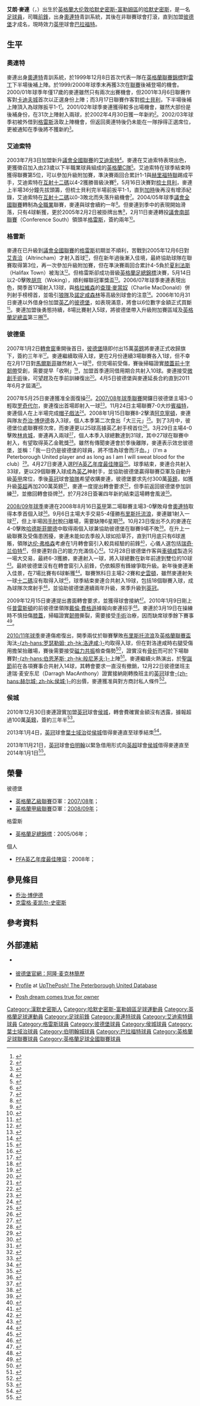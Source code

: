 {{noteTA|G1=足球|G1=FAcup
|T=zh-hans:阿隆·麦克林; zh-hk:艾朗·麥連;
|1=zh-hans:阿隆·麦克林; zh-hk:艾朗·麥連;
|2=zh-hans:麦克林; zh-hk:麥連;
|3=zh-hans:莱顿东方; zh-hk:奧連特;
|4=zh-hans:达伦·弗格森; zh-hk:戴倫·費格遜;
|5=zh-hans:乔治·博伊德; zh-hk:佐治·博伊德;
|6=zh-hans:克雷格·麦凯尔-史密斯; zh-hk:奇治·麥凱爾-史密夫;
|7=zh-hans:瑞奇·兰伯特; zh-hk:歷奇·蘭伯特;
}}
{{Infobox football biography 2
| playername          = 艾朗·麥連<br />''Aaron McLean''
| image               = [[File:Aaron_McLean_2.png|150px]] 
| caption             = 
| fullname            = Aaron McLean
| dateofbirth         = {{birth date and age|df=yes|1983|5|25}}
| cityofbirth         = [[哈默史密斯|哈默史密斯]]
| countryofbirth      = [[英格蘭|英格蘭]]
| height              = {{height|meters=1.73}}
| position            = [[前鋒_(足球)|前鋒]]
| currentclub         = [[彼得伯勒联足球俱乐部|彼德堡]]<br />(從[[布拉德福德城足球俱乐部|巴拉福特]]借用)
| clubnumber          = <!--7-->20
| youthyears1         = 1998−1999
| youthclubs1         = [[莱顿东方足球俱乐部|奧連特]]
| years1              = 1999−2003
| clubs1              = [[莱顿东方足球俱乐部|奧連特]]
| caps1               = 40
| goals1              = 2
| years2              = 2002
| clubs2              = → [[格雷斯竞技足球俱乐部|格雷斯]]
| caps2               = 6
| goals2              = 3
| years3              = 2003−2005
| clubs3              = [[艾迪索特镇足球俱乐部|艾迪索特]]
| caps3               = 68
| goals3              = 12
| years4              = 2005−2007
| clubs4              = [[格雷斯竞技足球俱乐部|格雷斯]]
| caps4               = 59
| goals4              = 25
| years5              = 2006−2007
| clubs5              = → [[彼得伯勒联足球俱乐部|彼德堡]]
| caps5               = 9
| goals5              = 4
| years6              = 2007−2011
| clubs6              = [[彼得伯勒联足球俱乐部|彼德堡]]
| caps6               = 148
| goals6              = 66
| years7              = 2011−2014
| clubs7              = [[赫尔城足球俱乐部|侯城]]
| caps7               = 77
| goals7              = 9
| years8              = 2013
| clubs8              = → [[伊普斯维奇城足球俱乐部|葉士域治]]
| caps8               = 7
| goals8              = 1
| years9              = 2013−2014
| clubs9              = → [[伯明翰足球會|伯明翰]]
| caps9               = 7
| goals9              = 0
| years10              = 2014–
| clubs10              = [[布拉德福德城足球俱乐部|巴拉福特]]
| caps10               = 32
| goals10              = 6
| years11              = 2014–
| clubs11              = → [[彼得伯勒联足球俱乐部|彼德堡]]
| caps11               = 16
| goals11              = 1
| totalcaps           = 
| totalgoals          = 
| nationalyears1      = 2003−2006
| nationalteam1       = [[英格蘭足球代表丙隊|英格蘭C隊]]
| nationalcaps1       = 5
| nationalgoals1      = 0
| medaltemplates      = 
| club-update         = 2013年11月28日 (四) 14:52 (UTC)
| nationalteam-update = 2013年11月22日 (五) 10:15 (UTC)
}}
'''艾朗·麥連'''（{{lang-en|'''Aaron McLean'''}}，{{bd|1983年|5月25日|catidx=McLean, Aaron}}）出生於[[英格蘭|英格蘭]][[大伦敦|大伦敦]][[哈默史密斯-富勒姆區|哈默史密斯-富勒姆區]]的[[哈默史密斯|哈默史密斯]]，是一名[[足球員|足球員]]，司職[[前鋒_(足球)|前鋒]]，出身[[莱顿东方足球俱乐部|奧連特]]青訓系統，其後在非聯賽球會打滾，直到加盟[[彼得伯勒联足球俱乐部|彼德堡]]才成名，現時效力[[英甲|英甲]]球會[[布拉德福德城足球俱乐部|巴拉福特]]。

== 生平 ==
=== 奧連特 ===
麥連出身[[莱顿东方足球俱乐部|奧連特]]青訓系統，於1999年12月8日首次代表一隊在[[英格蘭聯賽錦標|英格蘭聯賽錦標]]對[[雷丁足球俱乐部|雷丁]]下半場後補上陣。於1999/2000年球季末再獲3次在[[英格蘭足球聯賽|聯賽]]後補登場的機會。2000/01年球季年僅17歲的麥連雖然只有兩次出賽機會，但2001年3月6日聯賽作客對[[卡迪夫城足球俱乐部|卡迪夫城]]首次以正選身份上陣；而3月17日聯賽作客對[[谢斯伯利足球俱乐部|梳士貝利]]，下半場後補上陣頂入為球隊扳平1-1<small><ref>{{cite news |language=en |url=http://news.bbc.co.uk/sport2/hi/football/eng_div_3/1224380.stm |title=Shrewsbury 1-1 L Orient |publisher=[[BBC|BBC]] Sport |date=2001-03-17 |accessdate=2009-05-16 |archive-date=2016-03-07 |archive-url=https://web.archive.org/web/20160307043251/http://news.bbc.co.uk/sport2/hi/football/eng_div_3/1224380.stm |dead-url=no }}</ref></small>。2001/02年球季麥連獲得較多出場機會，雖然大部份是後補身份，在31次上陣射入兩球，於2002年4月30日獲一年新約<small><ref>{{cite news |language=en |url=http://news.bbc.co.uk/sport2/hi/football/teams/l/leyton_orient/1959646.stm |title=New deal for McLean |publisher=[[BBC|BBC]] Sport |date=2002-04-30 |accessdate=2009-05-16 |archive-date=2016-03-07 |archive-url=https://web.archive.org/web/20160307195034/http://news.bbc.co.uk/sport2/hi/football/teams/l/leyton_orient/1959646.stm |dead-url=no }}</ref></small>。2002/03年球季初被外借到[[格雷斯竞技足球俱乐部|格雷斯]]汲取上陣機會，但返回奧連特後仍未能在一隊掙得正選席位，更被通知在季後將不獲新約<small><ref>{{cite news |language=en |url=http://news.bbc.co.uk/sport2/hi/football/teams/l/leyton_orient/2865393.stm |title=McLean to exit Orient |publisher=[[BBC|BBC]] Sport |date=2003-03-19 |accessdate=2009-05-16 |archive-date=2016-03-07 |archive-url=https://web.archive.org/web/20160307084403/http://news.bbc.co.uk/sport2/hi/football/teams/l/leyton_orient/2865393.stm |dead-url=no }}</ref></small>。

=== 艾迪索特 ===
2003年7月3日加盟新升[[英格蘭足球議會全國聯賽|議會全國聯賽]]的[[艾迪索特镇足球俱乐部|艾迪索特]]<small><ref>{{cite news |language=en |url=http://news.bbc.co.uk/sport2/hi/football/teams/a/aldershot/3041282.stm |title=Aldershot sign duo |publisher=[[BBC|BBC]] Sport |date=2003-07-03 |accessdate=2009-05-16 |archive-date=2016-03-07 |archive-url=https://web.archive.org/web/20160307071636/http://news.bbc.co.uk/sport2/hi/football/teams/a/aldershot/3041282.stm |dead-url=no }}</ref></small>。麥連在艾迪索特表現出色，更獲徵召加入由23歲以下半職業球員組成的[[英格蘭足球代表丙隊|英格蘭C隊]]<small><ref>{{cite news |language=en |url=http://news.bbc.co.uk/sport2/hi/football/eng_conf/3204821.stm |title=Fairclough names England squad |publisher=[[BBC|BBC]] Sport |date=2003-10-22 |accessdate=2009-05-16 |archive-date=2016-03-06 |archive-url=https://web.archive.org/web/20160306224311/http://news.bbc.co.uk/sport2/hi/football/eng_conf/3204821.stm |dead-url=no }}</ref></small>。艾迪索特在球季結束時獲得聯賽第5位，可以參加升級附加賽，準決賽兩回合累計1-1與[[靴尔福特联足球俱乐部|赫里福特聯]]踢成平手，艾迪索特在[[互射十二碼|互射十二碼]]以4-2獲勝晉級決賽<small><ref>{{cite news |language=en |url=http://news.bbc.co.uk/sport2/hi/football/eng_conf/3676425.stm |title=Hereford 0-0 Aldershot |publisher=[[BBC|BBC]] Sport |date=2004-05-02 |accessdate=2009-05-16 |archive-date=2016-03-10 |archive-url=https://web.archive.org/web/20160310073754/http://news.bbc.co.uk/sport2/hi/football/eng_conf/3676425.stm |dead-url=no }}</ref></small>，5月16日決賽對[[谢斯伯利足球俱乐部|梳士貝利]]，麥連上半場36分鐘先拔頭籌，但梳士貝利完半場前扳平1-1，直到[[加時賽|加時]]後再沒有增添紀錄，艾迪索特在[[互射十二碼|互射十二碼]]以0-3敗北而失落升級機會<small><ref>{{cite news |language=en |url=http://news.bbc.co.uk/sport2/hi/football/eng_conf/3713971.stm |title=Shrews secure promotion |publisher=[[BBC|BBC]] Sport |date=2004-05-16 |accessdate=2009-05-16 |archive-date=2017-08-27 |archive-url=https://web.archive.org/web/20170827215559/http://news.bbc.co.uk/sport1/hi/football/eng_conf/3713971.stm |dead-url=no }}</ref></small>。2004/05年球季[[英格蘭足球議會全國聯賽|議會全國聯賽]]轉制為[[職業|全職業]]聯賽，麥連與球會續約一年<small><ref>{{cite news |language=en |url=http://news.bbc.co.uk/sport2/hi/football/teams/a/aldershot/3790287.stm |title=D'Sane signs Shots deal |publisher=[[BBC|BBC]] Sport |date=2004-06-09 |accessdate=2009-05-16 |archive-date=2016-03-07 |archive-url=https://web.archive.org/web/20160307134508/http://news.bbc.co.uk/sport2/hi/football/teams/a/aldershot/3790287.stm |dead-url=no }}</ref></small>。但麥連到季中的表現開始滑落，只有4球斬獲，更於2005年2月2日被掛牌出售<small><ref>{{cite news |language=en |url=http://news.bbc.co.uk/sport2/hi/football/teams/a/aldershot/4228951.stm |title=Shots transfer-list three players |publisher=[[BBC|BBC]] Sport |date=2005-02-02 |accessdate=2009-05-16 |archive-date=2016-03-06 |archive-url=https://web.archive.org/web/20160306233043/http://news.bbc.co.uk/sport2/hi/football/teams/a/aldershot/4228951.stm |dead-url=no }}</ref></small>，2月11日麥連轉投[[英格蘭足球議會南部聯賽|議會南部聯賽]]（Conference South）領頭羊[[格雷斯竞技足球俱乐部|格雷斯]]，簽約兩年<small><ref>{{cite news |language=en |url=http://news.bbc.co.uk/sport2/hi/football/teams/a/aldershot/4258357.stm |title=McLean leaves Aldershot for Grays |publisher=[[BBC|BBC]] Sport |date=2005-02-11 |accessdate=2009-05-16 |archive-date=2016-03-07 |archive-url=https://web.archive.org/web/20160307030619/http://news.bbc.co.uk/sport2/hi/football/teams/a/aldershot/4258357.stm |dead-url=no }}</ref></small>。

=== 格雷斯 ===
麥連在已升級到[[英格蘭足球議會全國聯賽|議會全國聯賽]]的[[格雷斯竞技足球俱乐部|格雷斯]]初期並不順利，苦戰到2005年12月6日對[[Altrincham_F.C.|艾青洽]]（Altrincham）才射入首球<small><ref>{{cite news |language=en |url=http://news.bbc.co.uk/sport2/hi/football/eng_conf/4494992.stm |title=Grays Athletic 1-1 Altrincham |publisher=[[BBC|BBC]] Sport |date=2005-12-06 |accessdate=2009-05-16 |archive-date=2016-03-07 |archive-url=https://web.archive.org/web/20160307162445/http://news.bbc.co.uk/sport2/hi/football/eng_conf/4494992.stm |dead-url=no }}</ref></small>，但在新年過後漸入佳境，最終協助球隊在聯賽取得第3位，再一次參加升級附加賽，但在準決賽兩回合累計4-5負於[[Halifax_Town_A.F.C.|夏利法斯]]（Halifax Town）被淘汰<small><ref>{{cite news |language=en |url=http://news.bbc.co.uk/sport2/hi/football/eng_conf/4973008.stm |title=Grays 2-2 Halifax (agg 4-5) |publisher=[[BBC|BBC]] Sport |date=2006-05-10 |accessdate=2009-05-16 |archive-date=2016-03-08 |archive-url=https://web.archive.org/web/20160308193935/http://news.bbc.co.uk/sport2/hi/football/eng_conf/4973008.stm |dead-url=no }}</ref></small>。但格雷斯卻成功晉級[[英格蘭足總錦標|英格蘭足總錦標]]決賽，5月14日以2-0擊敗[[Woking_F.C.|胡京]]（Woking），順利蟬聯冠軍獎盃<small><ref>{{cite news |language=en |url=http://news.bbc.co.uk/sport2/hi/football/eng_conf/4772151.stm |title=Grays turn style into substance |publisher=[[BBC|BBC]] Sport |date=2006-05-15 |accessdate=2009-05-16 |archive-date=2019-01-11 |archive-url=https://web.archive.org/web/20190111204458/http://news.bbc.co.uk/sport2/hi/football/eng_conf/4772151.stm |dead-url=no }}</ref></small>。2006/07年球季麥連表現出色，開季首17場射入13球，與[[艾贝斯费特联足球俱乐部|格拉維森]]的[[查理·麥當奴|查理·麥當奴]]（Charlie MacDonald）併列射手榜榜首，並吸引[[伍尔弗汉普顿流浪足球俱乐部|狼隊]]及[[诺丁汉森林足球俱乐部|諾定咸森林]]等高級別球會的注意<small><ref>{{cite news |language=en |url=http://news.bbc.co.uk/sport2/hi/football/teams/g/grays_athletic/6071272.stm |title=Hottest property in the Conference |publisher=[[BBC|BBC]] Sport |date=2006-10-20 |accessdate=2009-05-16 |archive-date=2016-03-07 |archive-url=https://web.archive.org/web/20160307112356/http://news.bbc.co.uk/sport2/hi/football/teams/g/grays_athletic/6071272.stm |dead-url=no }}</ref></small>。2006年10月31日麥連以外借身份加盟[[英格蘭足球乙級聯賽|英乙]]的[[彼得伯勒联足球俱乐部|彼德堡]]，如表現滿意，將會以6位數字金額正式買斷<small><ref>{{cite news |language=en |url=http://news.bbc.co.uk/sport2/hi/football/teams/p/peterborough_united/6103350.stm |title=Grays star McLean moves to Posh |publisher=[[BBC|BBC]] Sport |date=2006-10-31 |accessdate=2009-05-16 |archive-date=2016-03-07 |archive-url=https://web.archive.org/web/20160307022233/http://news.bbc.co.uk/sport2/hi/football/teams/p/peterborough_united/6103350.stm |dead-url=no }}</ref></small>。麥連加盟後勇態持續，8場比賽射入5球，將彼德堡帶入升級附加賽區域及[[英格蘭足總盃|英格蘭足總盃]]第三圈<small><ref>{{cite news |language=en |url=http://news.bbc.co.uk/sport2/hi/football/teams/p/peterborough_united/6171667.stm |title=Alexander seeks non-league gems |publisher=[[BBC|BBC]] Sport |date=2006-12-12 |accessdate=2009-05-16 |archive-date=2020-10-28 |archive-url=https://web.archive.org/web/20201028154759/http://news.bbc.co.uk/sport2/hi/football/teams/p/peterborough_united/6171667.stm |dead-url=no }}</ref></small>。

=== 彼德堡 ===
2007年1月2日[[轉會窗|轉會窗]]重開後首日，[[彼得伯勒联足球俱乐部|彼德堡]]隨即付出15萬[[英鎊|英鎊]]將麥連正式收歸旗下，簽約三年半<small><ref>{{cite news |language=en |url=http://news.bbc.co.uk/sport1/hi/football/teams/p/peterborough_united/6224749.stm |title=McLean and Morgan make Posh move |publisher=[[BBC|BBC]] Sport |date=2007-01-02 |accessdate=2009-05-16 |archive-date=2007-01-16 |archive-url=https://web.archive.org/web/20070116153430/http://news.bbc.co.uk/sport1/hi/football/teams/p/peterborough_united/6224749.stm |dead-url=no }}</ref></small>。麥連繼續取得入球，更在2月份連續3場聯賽各入1球，但不幸在2月17日對[[马科斯菲尔德足球俱乐部|馬爾斯菲]]雖然射入一球<small><ref>{{cite news |language=en |url=http://news.bbc.co.uk/sport2/hi/football/eng_div_3/6349583.stm |title=Macclesfield 2-1 Peterborough |publisher=[[BBC|BBC]] Sport |date=2007-02-17 |accessdate=2009-05-16 |archive-date=2016-03-08 |archive-url=https://web.archive.org/web/20160308003147/http://news.bbc.co.uk/sport2/hi/football/eng_div_3/6349583.stm |dead-url=no }}</ref></small>，但完場前受傷，賽後掃瞄證實[[膝蓋|膝蓋]][[前十字韌帶|前十字韌帶]]受創，需要提早「收咧」<small><ref>{{cite news |language=en |url=http://news.bbc.co.uk/sport2/hi/football/teams/p/peterborough_united/6408155.stm |title=Posh striker ruled out for season |publisher=[[BBC|BBC]] Sport |date=2007-03-01 |accessdate=2009-05-16 |archive-date=2016-03-07 |archive-url=https://web.archive.org/web/20160307021145/http://news.bbc.co.uk/sport2/hi/football/teams/p/peterborough_united/6408155.stm |dead-url=no }}</ref></small>，加盟首季連同借用期合共射入10球。麥連接受[[微創手術|微創手術]]後，可望趕及在季前訓練復出<small><ref>{{cite news |language=en |url=http://news.bbc.co.uk/sport2/hi/football/teams/p/peterborough_united/6423469.stm |title=McLean targets pre-season return |publisher=[[BBC|BBC]] Sport |date=2007-03-06 |accessdate=2009-05-16 |archive-date=2016-03-07 |archive-url=https://web.archive.org/web/20160307034242/http://news.bbc.co.uk/sport2/hi/football/teams/p/peterborough_united/6423469.stm |dead-url=no }}</ref></small>。4月5日彼德堡與麥連延長合約直到2011年6月才屆滿<small><ref>{{cite news |language=en |url=http://news.bbc.co.uk/sport2/hi/football/teams/p/peterborough_united/6528863.stm |title=McLean agrees new deal with Posh |publisher=[[BBC|BBC]] Sport |date=2007-04-05 |accessdate=2009-05-16 |archive-date=2016-03-07 |archive-url=https://web.archive.org/web/20160307102337/http://news.bbc.co.uk/sport2/hi/football/teams/p/peterborough_united/6528863.stm |dead-url=no }}</ref></small>。

2007年5月25日麥連獲准全面復操<small><ref>{{cite news |language=en |url=http://news.bbc.co.uk/sport2/hi/football/teams/p/peterborough_united/6690835.stm |title=Striker McLean gets green light |publisher=[[BBC|BBC]] Sport |date=2007-05-25 |accessdate=2009-05-17 |archive-date=2016-03-07 |archive-url=https://web.archive.org/web/20160307080334/http://news.bbc.co.uk/sport2/hi/football/teams/p/peterborough_united/6690835.stm |dead-url=no }}</ref></small>。[[2007年至2008年英格蘭足球乙級聯賽|2007/08年球季]][[英格蘭足球乙級聯賽|聯賽]]開鑼日彼德堡主場3-0輕取[[罗奇代尔足球俱乐部|罗奇代尔]]，麥連復出首場即射入一球<small><ref>{{cite news |language=en |url=http://news.bbc.co.uk/sport2/hi/football/eng_div_3/6931027.stm |title=Peterborough 3-0 Rochdale |publisher=[[BBC|BBC]] Sport |date=2007-08-11 |accessdate=2009-05-17 |archive-date=2020-10-16 |archive-url=https://web.archive.org/web/20201016234637/http://news.bbc.co.uk/sport2/hi/football/eng_div_3/6931027.stm |dead-url=no }}</ref></small>。11月24日主場聯賽7-0大炒[[布伦特福德足球俱乐部|賓福特]]，麥連個人在上半場完成[[帽子戲法|帽子戲法]]<small><ref>{{cite news |language=en |url=http://news.bbc.co.uk/sport2/hi/football/eng_div_3/7099934.stm |title=Peterborough 7-0 Brentford |publisher=[[BBC|BBC]] Sport |date=2007-11-24 |accessdate=2009-05-17 |archive-date=2020-10-16 |archive-url=https://web.archive.org/web/20201016234647/http://news.bbc.co.uk/sport2/hi/football/eng_div_3/7099934.stm |dead-url=no }}</ref></small>。2008年1月15日聯賽8-2擊潰[[艾宁顿斯坦利足球俱乐部|阿克寧頓]]，麥連與隊友[[乔治·博伊德|乔治·博伊德]]各入3球，個人本季第二次食出「大三元」<small><ref>{{cite news |language=en |url=http://news.bbc.co.uk/sport2/hi/football/eng_div_3/7184768.stm |title=Peterborough 8-2 Accrington |publisher=[[BBC|BBC]] Sport |date=2008-01-15 |accessdate=2009-05-17 |archive-date=2021-03-27 |archive-url=https://web.archive.org/web/20210327165950/http://news.bbc.co.uk/sport2/hi/football/eng_div_3/7184768.stm |dead-url=no }}</ref></small>。到了3月中，彼德堡位處聯賽榜次席，而麥連更以25球高據英乙射手榜首位<small><ref>{{cite news |language=en |url=http://news.bbc.co.uk/sport2/hi/football/teams/p/peterborough_united/7305550.stm |title=Mclean wants Posh to keep focus |publisher=[[BBC|BBC]] Sport |date=2008-03-19 |accessdate=2009-05-17 |archive-date=2016-03-07 |archive-url=https://web.archive.org/web/20160307180320/http://news.bbc.co.uk/sport2/hi/football/teams/p/peterborough_united/7305550.stm |dead-url=no }}</ref></small>。3月29日主場4-0擊敗[[林肯城足球俱乐部|林肯城]]，麥連再入兩球<small><ref>{{cite news |language=en |url=http://news.bbc.co.uk/sport2/hi/football/eng_div_3/7309382.stm |title=Peterborough 4-0 Lincoln |publisher=[[BBC|BBC]] Sport |date=2008-03-29 |accessdate=2009-05-17 |archive-date=2016-03-07 |archive-url=https://web.archive.org/web/20160307034350/http://news.bbc.co.uk/sport2/hi/football/eng_div_3/7309382.stm |dead-url=no }}</ref></small>，個人本季入球總數達到31球，其中27球在聯賽中射入，有望取得英乙金靴獎<small><ref>{{cite news |language=en |url=http://news.bbc.co.uk/sport2/hi/football/teams/p/peterborough_united/7322848.stm |title=Mclean targets Golden Boot award |publisher=[[BBC|BBC]] Sport |date=2008-04-01 |accessdate=2009-05-17 |archive-date=2016-03-07 |archive-url=https://web.archive.org/web/20160307174459/http://news.bbc.co.uk/sport2/hi/football/teams/p/peterborough_united/7322848.stm |dead-url=no }}</ref></small>。雖然有傳聞麥連會於季後離隊，麥連表示效忠彼德堡，並稱：「我一日仍是彼德堡的球員，將不惜為球會而汗血。」（I'm a Peterborough United player and as long as I am I will sweat blood for the club）<small><ref>{{cite news |language=en |url=http://news.bbc.co.uk/sport2/hi/football/teams/p/peterborough_united/7361416.stm |title=Mclean committed to Peterborough |publisher=[[BBC|BBC]] Sport |date=2008-04-22 |accessdate=2009-05-17 |archive-date=2016-03-07 |archive-url=https://web.archive.org/web/20160307182718/http://news.bbc.co.uk/sport2/hi/football/teams/p/peterborough_united/7361416.stm |dead-url=no }}</ref></small>。4月27日麥連入選[[英格蘭職業足球運動員協會|PFA]][[英格蘭足球乙級聯賽|英乙]][[PFA年度最佳陣容|年度最佳陣容]]<small><ref>{{cite news |language=en |url=http://news.bbc.co.uk/sport2/hi/football/7370319.stm |title=Ronaldo named player of the year |publisher=[[BBC|BBC]] Sport |date=2008-04-27 |accessdate=2009-05-17 |archive-date=2019-03-23 |archive-url=https://web.archive.org/web/20190323131400/http://news.bbc.co.uk/sport2/hi/football/7370319.stm |dead-url=no }}</ref></small>。球季結束，麥連合共射入33球，更以29個聯賽入球成為[[英格蘭足球乙級聯賽|英乙]]神射手，並協助彼德堡贏得聯賽亞軍及自動升級[[英格蘭足球甲級聯賽|英甲]]席位，季後[[英格蘭足球冠軍聯賽|英冠]]球會[[伍尔弗汉普顿流浪足球俱乐部|狼隊]]希望收購麥連，彼德堡要求先付300萬[[英鎊|英鎊]]，如獲升級[[英超|英超]]再加200萬英鎊<small><ref>{{cite news |language=en |url=http://news.bbc.co.uk/sport2/hi/football/teams/w/wolverhampton_wanderers/7470950.stm |title=Wolves told to up bid for McLean |publisher=[[BBC|BBC]] Sport |date=2008-06-24 |accessdate=2009-05-17 |archive-date=2016-03-07 |archive-url=https://web.archive.org/web/20160307142845/http://news.bbc.co.uk/sport2/hi/football/teams/w/wolverhampton_wanderers/7470950.stm |dead-url=no }}</ref></small>，麥連一度提出轉會要求<small><ref>{{cite news |language=en |url=http://news.bbc.co.uk/sport2/hi/football/teams/p/peterborough_united/7483982.stm |title=Mclean hands in transfer request |publisher=[[BBC|BBC]] Sport |date=2008-07-01 |accessdate=2009-05-17 |archive-date=2016-03-07 |archive-url=https://web.archive.org/web/20160307175058/http://news.bbc.co.uk/sport2/hi/football/teams/p/peterborough_united/7483982.stm |dead-url=no }}</ref></small>，但季前返回彼德堡參加訓練<small><ref>{{cite news |language=en |url=http://news.bbc.co.uk/sport2/hi/football/teams/p/peterborough_united/7505667.stm |title=Ferguson unfazed by Mclean saga |publisher=[[BBC|BBC]] Sport |date=2008-07-14 |accessdate=2009-05-17 |archive-date=2016-03-10 |archive-url=https://web.archive.org/web/20160310120210/http://news.bbc.co.uk/sport2/hi/football/teams/p/peterborough_united/7505667.stm |dead-url=no }}</ref></small>，並撤回轉會掛牌<small><ref>{{cite news |language=en |url=http://news.bbc.co.uk/sport2/hi/football/teams/p/peterborough_united/7513744.stm |title=Mclean no longer on transfer list |publisher=[[BBC|BBC]] Sport |date=2008-07-19 |accessdate=2009-05-17 |archive-date=2016-03-07 |archive-url=https://web.archive.org/web/20160307020721/http://news.bbc.co.uk/sport2/hi/football/teams/p/peterborough_united/7513744.stm |dead-url=no }}</ref></small>，於7月28日簽署四年新約結束這場轉會風波<small><ref>{{cite news |language=en |url=http://news.bbc.co.uk/sport2/hi/football/teams/p/peterborough_united/7529632.stm |title=Mclean and Lee pen new Posh deals |publisher=[[BBC|BBC]] Sport |date=2008-07-28 |accessdate=2009-05-17 |archive-date=2016-03-07 |archive-url=https://web.archive.org/web/20160307071622/http://news.bbc.co.uk/sport2/hi/football/teams/p/peterborough_united/7529632.stm |dead-url=no }}</ref></small>。

[[2008年至2009年英格蘭足球甲級聯賽|2008/09年球季]]麥連在2008年8月16日[[英格蘭足球甲級聯賽|英甲]]第二場聯賽主場3-0擊敗母會[[莱顿东方足球俱乐部|奧連特]]取得本季首個入球<small><ref>{{cite news |language=en |url=http://news.bbc.co.uk/sport2/hi/football/eng_div_2/7551210.stm |title=Peterborough 3-0 Leyton Orient |publisher=[[BBC|BBC]] Sport |date=2008-08-16 |accessdate=2009-05-18 |archive-date=2020-10-28 |archive-url=https://web.archive.org/web/20201028212121/http://news.bbc.co.uk/sport2/hi/football/eng_div_2/7551210.stm |dead-url=no }}</ref></small>。9月6日主場大手交易5-4僅勝[[布里斯托流浪足球俱乐部|布里斯托流浪]]，麥連雖1射入一球<small><ref>{{cite news |language=en |url=http://news.bbc.co.uk/sport2/hi/football/eng_div_2/7588621.stm |title=Peterborough 5-4 Bristol Rovers |publisher=[[BBC|BBC]] Sport |date=2008-09-06 |accessdate=2009-05-18 |archive-date=2020-11-21 |archive-url=https://web.archive.org/web/20201121025123/http://news.bbc.co.uk/sport2/hi/football/eng_div_2/7588621.stm |dead-url=no }}</ref></small>，但上半場因[[肘|手肘]]脫臼離場，需要缺陣6星期<small><ref>{{cite news |language=en |url=http://news.bbc.co.uk/sport2/hi/football/teams/p/peterborough_united/7606776.stm |title=Posh hit with double injury blow |publisher=[[BBC|BBC]] Sport |date=2008-09-09 |accessdate=2009-05-18 |archive-date=2017-11-07 |archive-url=https://web.archive.org/web/20171107104033/http://news.bbc.co.uk/sport2/hi/football/teams/p/peterborough_united/7606776.stm |dead-url=no }}</ref></small>。10月23日復出不久的麥連在4-0擊敗[[哈德斯菲尔德足球俱乐部|哈德斯菲爾德]]中取得兩個入球兼協助彼德堡在聯賽9場不敗<small><ref>{{cite news |language=en |url=http://news.bbc.co.uk/sport2/hi/football/eng_div_2/7674568.stm |title=Peterborough 4-0 Huddersfield |publisher=[[BBC|BBC]] Sport |date=2008-10-23 |accessdate=2009-05-18 |archive-date=2020-10-29 |archive-url=https://web.archive.org/web/20201029155631/http://news.bbc.co.uk/sport2/hi/football/eng_div_2/7674568.stm |dead-url=no }}</ref></small>。在升上一級聯賽及受傷患困擾，麥連未能如去季般入球如拾草芥，直到11月底只有6球進賬，領隊[[达伦·弗格森|达伦·弗格森]]考慮在1月轉會窗引入較具經驗的前鋒<small><ref>{{cite news |language=en |url=http://news.bbc.co.uk/sport2/hi/football/teams/p/peterborough_united/7761459.stm |title=Ferguson widens striker search |publisher=[[BBC|BBC]] Sport |date=2008-12-02 |accessdate=2009-05-18 |archive-date=2017-11-07 |archive-url=https://web.archive.org/web/20171107110911/http://news.bbc.co.uk/sport2/hi/football/teams/p/peterborough_united/7761459.stm |dead-url=no }}</ref></small>，心儀人選包括[[瑞奇·兰伯特|瑞奇·兰伯特]]<small><ref>{{cite news |language=en |url=http://news.bbc.co.uk/sport2/hi/football/teams/p/peterborough_united/7792670.stm |title=Fry admits Lambert interests Posh |publisher=[[BBC|BBC]] Sport |date=2008-12-19 |accessdate=2009-05-18 |archive-date=2017-11-07 |archive-url=https://web.archive.org/web/20171107110718/http://news.bbc.co.uk/sport2/hi/football/teams/p/peterborough_united/7792670.stm |dead-url=no }}</ref></small>，但麥連對自己的能力充滿信心<small><ref>{{cite news |language=en |url=http://news.bbc.co.uk/sport2/hi/football/teams/p/peterborough_united/7778220.stm |title=Mclean relaxed over striker talk |publisher=[[BBC|BBC]] Sport |date=2008-12-12 |accessdate=2009-05-18 |archive-date=2017-11-07 |archive-url=https://web.archive.org/web/20171107031557/http://news.bbc.co.uk/sport2/hi/football/teams/p/peterborough_united/7778220.stm |dead-url=no }}</ref></small>。12月28日彼德堡作客與[[切尔滕汉姆足球俱乐部|車頓咸]]製造另一場大交易，最終6-3獲勝，麥連射入一球，將入球總數在新年前達到雙位的10球<small><ref>{{cite news |language=en |url=http://news.bbc.co.uk/sport2/hi/football/eng_div_2/7787754.stm |title=Cheltenham 3-6 Peterborough |publisher=[[BBC|BBC]] Sport |date=2008-12-28 |accessdate=2009-05-18 |archive-date=2020-10-29 |archive-url=https://web.archive.org/web/20201029100545/http://news.bbc.co.uk/sport2/hi/football/eng_div_2/7787754.stm |dead-url=no }}</ref></small>。最終彼德堡沒有在轉會窗引入前鋒，仍依賴原有鋒線爭取升級。新年後麥連漸入佳景，在7場比賽有6球斬獲<small><ref>{{cite news |language=en |url=http://news.bbc.co.uk/sport2/hi/football/teams/c/carlisle_united/7912578.stm |title=Cumbrians winger keen to improve |publisher=[[BBC|BBC]] Sport |date=2009-02-26 |accessdate=2009-05-18 |archive-date=2017-11-07 |archive-url=https://web.archive.org/web/20171107111142/http://news.bbc.co.uk/sport2/hi/football/teams/c/carlisle_united/7912578.stm |dead-url=no }}</ref></small>。聯賽煞科日主場2-2賽和[[斯温登足球俱乐部|史雲頓]]，雖然麥連射失一球[[十二碼|十二碼]]沒有取得入球<small><ref>{{cite news |language=en |url=http://news.bbc.co.uk/sport2/hi/football/eng_div_2/8014939.stm |title=Peterborough 2-2 Swindon |publisher=[[BBC|BBC]] Sport |date=2009-05-02 |accessdate=2009-05-18 |archive-date=2020-10-30 |archive-url=https://web.archive.org/web/20201030022506/http://news.bbc.co.uk/sport2/hi/football/eng_div_2/8014939.stm |dead-url=no }}</ref></small>，球季結束麥連合共射入19球，包括18個聯賽入球，成為球隊次席射手<small><ref>{{cite web |language=en |url=http://news.bbc.co.uk/sport2/hi/football/teams/p/peterborough_united/club_stats/default.stm |title=Club Stats:Top Scorers |publisher=[[BBC|BBC]] Sport |date= |accessdate=2009-05-18 |archive-date=2020-01-11 |archive-url=https://web.archive.org/web/20200111161640/http://news.bbc.co.uk/sport2/hi/football/teams/p/peterborough_united/club_stats/default.stm |dead-url=no }}</ref></small>，並協助彼德堡連續兩年升級，來季升級到[[英格蘭足球冠軍聯賽|英冠]]。

2009年12月15日麥連提出書面轉會要求，並獲得球會接納<small><ref>{{cite news |language=en |url=http://news.bbc.co.uk/sport2/hi/football/teams/p/peterborough_united/8413962.stm |title=Peterborough agree to Aaron Mclean transfer request |publisher=[[BBC|BBC]] Sport |date=2009-12-15 |accessdate=2009-12-16 |archive-date=2018-12-11 |archive-url=https://web.archive.org/web/20181211094203/http://news.bbc.co.uk/sport2/hi/football/teams/p/peterborough_united/8413962.stm |dead-url=no }}</ref></small>。2010年1月9日剛上任[[普雷斯顿足球俱乐部|普雷斯頓]]的前彼德堡領隊[[达伦·弗格森|戴倫·費格遜]]據報向麥連招手<small><ref>{{cite news |language=en |url=http://www.skysports.com/story/0,19528,11688_5850405,00.html |title=Ferguson targets McLean |publisher=Sky Sports |date=2010-01-09 |accessdate=2010-01-10 |archive-date=2016-03-08 |archive-url=https://web.archive.org/web/20160308014542/http://www.skysports.com/story/0,19528,11688_5850405,00.html |dead-url=no }}</ref></small>。麥連於3月19日在操練時不慎扭傷[[膝蓋|膝蓋]]，掃瞄證實[[韌帶|韌帶]]撕裂，需要接受[[手術|手術]]治療，因而缺席球季餘下賽事<ref>{{cite news |language=en |url=http://www.skysports.com/story/0,19528,11095_6047151,00.html |title=Posh ace could miss run in |publisher=''Sky Sports'' |date=2010-03-22 |accessdate=2010-12-23 |archive-date=2016-03-10 |archive-url=https://web.archive.org/web/20160310081438/http://www.skysports.com/story/0,19528,11095_6047151,00.html |dead-url=no }}</ref>。

[[2010年至2011年英格蘭足球甲級聯賽|2010/11年球季]]麥連傷癒復出，開季兩仗於聯賽擊敗[[布里斯托流浪足球俱乐部|布里斯托流浪]]及[[英格蘭聯賽盃|英格蘭聯賽盃]]淘汰[[罗瑟勒姆足球俱乐部|-{zh-hans:罗瑟勒姆; zh-hk:洛達咸;}-]]均取得入球，但在對洛達咸時右腿受傷用擔架抬離場，賽後需要接受[[核磁共振成像|磁力共振]]檢查傷勢<ref>{{cite news |language=en |url=http://www.skysports.com/story/0,19528,11719_6306257,00.html |title=McLean set for MRI scan |publisher=''Sky Sports'' |date=2010-08-11 |accessdate=2010-12-23}}</ref>，證實沒有[[骨折|骨折]]而可於下場聯賽對[[伯恩茅斯足球俱乐部|-{zh-hans:伯恩茅斯; zh-hk:般尼茅夫;}-]]上陣<ref>{{cite news |language=en |url=http://news.bbc.co.uk/sport2/hi/football/teams/p/peterborough_united/8924209.stm |title=Posh's Mclean at ease with injury |publisher='''[[BBC_Sport|BBC Sport]]''' |date=2010-08-18 |accessdate=2010-12-23 |archive-date=2016-03-06 |archive-url=https://web.archive.org/web/20160306235316/http://news.bbc.co.uk/sport2/hi/football/teams/p/peterborough_united/8924209.stm |dead-url=no }}</ref>。麥連繼續火熱演出，於[[聖誕節|聖誕節]]前在各項賽事合共射入14球，其轉會要求一直沒有撤銷，12月22日彼德堡班主達瑞·麦安东尼（Darragh MacAnthony）證實接納剛轉換班主的[[英冠|英冠]]球會[[赫尔城足球俱乐部|-{zh-hans:赫尔城; zh-hk:侯城;}-]]的出價，麥連獲准與對方商討私人條件<ref>{{cite news |language=en |url=http://news.bbc.co.uk/sport2/hi/football/teams/p/peterborough_united/9312976.stm |title=Peterborough's Aaron Mclean set for Hull City talks |publisher=''[[BBC_Sport|BBC Sport]]'' |date=2010-12-22 |accessdate=2010-12-23 |archive-date=2016-03-07 |archive-url=https://web.archive.org/web/20160307020220/http://news.bbc.co.uk/sport2/hi/football/teams/p/peterborough_united/9312976.stm |dead-url=no }}</ref>。

=== 侯城 ===
2010年12月30日麥連證實加盟[[英冠|英冠]]球會[[赫尔城足球俱乐部|侯城]]，轉會費確實金額沒有透露，據報超過100萬[[英鎊|英鎊]]，簽約三年半<ref>{{cite news |language=en |url=http://news.bbc.co.uk/sport2/hi/football/teams/h/hull_city/9312976.stm |title=Hull City sign Peterborough United striker Aaron Mclean |publisher=''[[BBC_Sport|BBC Sport]]'' |date=2010-12-30 |accessdate=2010-12-30 |archive-date=2016-03-07 |archive-url=https://web.archive.org/web/20160307031318/http://news.bbc.co.uk/sport2/hi/football/teams/h/hull_city/9312976.stm |dead-url=no }}</ref>。

2013年1月4日，[[英冠|英冠]]球會[[伊普斯维奇城足球俱乐部|葉士域治]]從[[赫尔城足球俱乐部|侯城]]借得麥連直至球季結朿<ref>{{cite news |language=en |url=http://www.bbc.co.uk/sport/0/football/20912757 |title=David McGoldrick & Aaron McLean join Ipswich Town |publisher=''[[BBC_Sport|BBC Sport]]'' |date=2013-01-04 |accessdate=2013-11-22 |archive-date=2015-03-06 |archive-url=https://web.archive.org/web/20150306174850/http://www.bbc.co.uk/sport/0/football/20912757 |dead-url=no }}</ref>。

2013年11月21日，[[英冠|英冠]]球會[[伯明翰足球會|伯明翰]]以緊急借用形式向[[英超|英超]]球會[[赫尔城足球俱乐部|侯城]]借得麥連直至2014年1月1日<ref>{{cite news |language=en |url=http://www.bbc.co.uk/sport/0/football/25040827 |title=Birmingham City sign Hull City striker Aaron McLean |publisher=''[[BBC_Sport|BBC Sport]]'' |date=2013-11-21 |accessdate=2013-11-22 |archive-date=2015-01-04 |archive-url=https://web.archive.org/web/20150104051111/http://www.bbc.co.uk/sport/0/football/25040827 |dead-url=no }}</ref>。
== 榮譽 ==
;彼德堡
*[[英格蘭足球乙級聯賽|英格蘭乙級聯賽]]亞軍：[[2007年至2008年英格蘭足球乙級聯賽|2007/08年]]；
*[[英格蘭足球甲級聯賽|英格蘭甲級聯賽]]亞軍：[[2008年至2009年英格蘭足球甲級聯賽|2008/09年]]；

;格雷斯
*[[英格蘭足總錦標|英格蘭足總錦標]]：2005/06年；

;個人
*[[英格蘭職業足球運動員協會|PFA]][[英格蘭足球乙級聯賽|英乙]][[PFA年度最佳陣容|年度最佳陣容]]：2008年；

== 參見條目 ==
* [[乔治·博伊德|乔治·博伊德]]
* [[克雷格·麦凯尔-史密斯|克雷格·麦凯尔-史密斯]]

== 參考資料 ==
{{reflist|2}}

== 外部連結 ==
*{{en}} {{soccerbase|id=18841|name=阿隆·麦克林}}
*{{en}} [https://web.archive.org/web/20100326051421/http://www.theposh.com/page/ProfilesDetail/0%2C%2C10427~16175%2C00.html 彼德堡官網：阿隆·麦克林簡歷]
*{{en}} [http://www.uptheposh.com/people/2996/ Profile] at [https://web.archive.org/web/20070205233152/http://www.uptheposh.com/ UpThePosh! The Peterborough United Database]
*{{en}} [http://news.bbc.co.uk/sport2/hi/football/teams/p/peterborough_united/8015421.stm Posh dream comes true for owner] {{Wayback|url=http://news.bbc.co.uk/sport2/hi/football/teams/p/peterborough_united/8015421.stm |date=20201107035802 }}

{{DEFAULTSORT:Maclean, Aaron}}
[[Category:漢默史密斯人|Category:漢默史密斯人]]
[[Category:哈默史密斯-富勒姆區足球運動員|Category:哈默史密斯-富勒姆區足球運動員]]
[[Category:英格蘭足球運動員|Category:英格蘭足球運動員]]
[[Category:足球前鋒|Category:足球前鋒]]
[[Category:奧連特球員|Category:奧連特球員]]
[[Category:艾迪索特鎮球員|Category:艾迪索特鎮球員]]
[[Category:格雷斯球員|Category:格雷斯球員]]
[[Category:彼德堡球員|Category:彼德堡球員]]
[[Category:侯城球員|Category:侯城球員]]
[[Category:葉士域治球員|Category:葉士域治球員]]
[[Category:伯明翰城球員|Category:伯明翰城球員]]
[[Category:巴拉福特球員|Category:巴拉福特球員]]
[[Category:英格蘭足球聯賽球員|Category:英格蘭足球聯賽球員]]
[[Category:英格蘭足球全國聯賽球員|Category:英格蘭足球全國聯賽球員]]